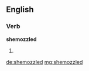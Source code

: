 ==English==

===Verb===
'''shemozzled'''

# {{past of|shemozzle}}

[[de:shemozzled]]
[[mg:shemozzled]]